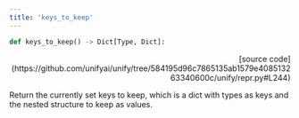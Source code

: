 ```yaml
---
title: 'keys_to_keep'
---
```


```python
def keys_to_keep() -> Dict[Type, Dict]:
```

<p align="right">[source code](https://github.com/unifyai/unify/tree/584195d96c7865135ab1579e408513263340600c/unify/repr.py#L244)</p>

Return the currently set keys to keep, which is a dict with types as keys and the
nested structure to keep as values.